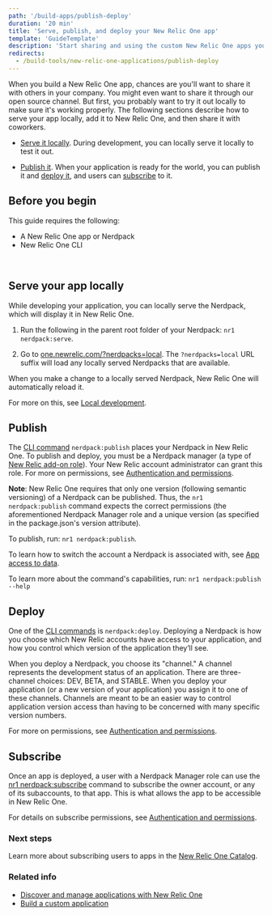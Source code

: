 ```yaml
---
path: '/build-apps/publish-deploy'
duration: '20 min'
title: 'Serve, publish, and deploy your New Relic One app'
template: 'GuideTemplate'
description: 'Start sharing and using the custom New Relic One apps you build.'
redirects:
  - /build-tools/new-relic-one-applications/publish-deploy
---
```


<Intro>

When you build a New Relic One app, chances are you'll want to share it with others in your company. You might even want to share it through our open source channel. But first, you probably want to try it out locally to make sure it's working properly. The following sections describe how to serve your app locally, add it to New Relic One, and then share it with coworkers. 

-   [Serve it locally](#serve-locally). During development, you can locally serve it locally to test it out.
    
-   [Publish it](#publish-app). When your application is ready for the world, you can publish it and [deploy it](#deploy-app), and users can  [subscribe](#Subscribe) to it.


</Intro>

## Before you begin

This guide requires the following:

- A New Relic One app or Nerdpack
- New Relic One CLI 

<br/>

<Steps>

<Step>

## Serve your app locally

While developing your application, you can locally serve the Nerdpack, which will display it in New Relic One. 


1.  Run the following in the parent root folder of your Nerdpack:  `nr1 nerdpack:serve`.  
    
2.  Go to [one.newrelic.com/?nerdpacks=local](http://one.newrelic.com/?nerdpack=local). The  `?nerdpacks=local`  URL suffix will load any locally served Nerdpacks that are available.
    

When you make a change to a locally served Nerdpack, New Relic One will automatically reload it.

For more on this, see [Local development](https://developer.newrelic.com/client-side-sdk/index.html#cli/LocalDevelopment).


</Step>

<Step>

## Publish

The [CLI command](https://developer.newrelic.com/build-tools/new-relic-one-applications/cli#Commands) `nerdpack:publish` places your Nerdpack in New Relic One. To publish and deploy, you must be a Nerdpack manager (a type of [New Relic add-on role](https://docs.newrelic.com/docs/accounts/accounts/roles-permissions/add-roles-permissions)). Your New Relic account administrator can grant this role. For more on permissions, see [Authentication and permissions](https://developer.newrelic.com/build-tools/new-relic-one-applications/guide-to-authentication--data-access--and-permissions).

**Note**: New Relic One requires that only one version (following semantic versioning) of a Nerdpack can be published. Thus, the `nr1 nerdpack:publish` command expects the correct permissions (the aforementioned Nerdpack Manager role and a unique version (as specified in the package.json's version attribute).

To publish, run: `nr1 nerdpack:publish`.

To learn how to switch the account a Nerdpack is associated with, see  [App access to data](https://developer.newrelic.com/build-tools/new-relic-one-applications/guide-to-authentication--data-access--and-permissions#Appaccesstodata).

To learn more about the command's capabilities, run: `nr1 nerdpack:publish --help`

</Step>

<Step>

## Deploy

One of the [CLI commands](https://developer.newrelic.com/build-tools/new-relic-one-applications/cli#Commands) is  `nerdpack:deploy`. Deploying a Nerdpack is how you choose which New Relic accounts have access to your application, and how you control which version of the application they’ll see.

When you deploy a Nerdpack, you choose its "channel." A channel represents the development status of an application. There are three-channel choices: DEV, BETA, and STABLE. When you deploy your application (or a new version of your application) you assign it to one of these channels. Channels are meant to be an easier way to control application version access than having to be concerned with many specific version numbers.

For more on permissions, see  [Authentication and permissions](https://developer.newrelic.com/build-tools/new-relic-one-applications/guide-to-authentication--data-access--and-permissions).

</Step>

<Step>

## Subscribe

Once an app is deployed, a user with a Nerdpack Manager role can use the [nr1 nerdpack:subscribe](https://developer.newrelic.com/build-tools/new-relic-one-applications/cli#Commands) command to subscribe the owner account, or any of its subaccounts, to that app. This is what allows the app to be accessible in New Relic One.

For details on subscribe permissions, see  [Authentication and permissions](https://developer.newrelic.com/build-tools/new-relic-one-applications/guide-to-authentication--data-access--and-permissions).

</Step>

</Steps>

### Next steps

Learn more about subscribing users to apps in the [New Relic One Catalog](https://docs.newrelic.com/docs/new-relic-one/use-new-relic-one/build-new-relic-one/discover-manage-applications-new-relic-one-catalog). 


### Related info

- [Discover and manage applications with New Relic One](https://docs.newrelic.com/docs/new-relic-one/use-new-relic-one/build-new-relic-one/discover-manage-applications-new-relic-one-catalog)
- [Build a custom application](/build-apps/build-a-custom-app)
